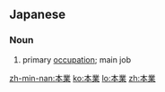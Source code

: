 ==Japanese==
{{ja-kanjitab|ほん|ぎょう|yomi=o}}

===Noun===
{{ja-noun|ほんぎょう}}

# primary [[occupation]]; main job

[[zh-min-nan:本業]]
[[ko:本業]]
[[lo:本業]]
[[zh:本業]]